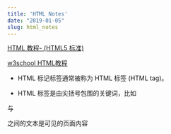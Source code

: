 ```yaml
---
title: 'HTML Notes'
date: "2019-01-05"
slug: html_notes
---
```


[HTML 教程- (HTML5 标准)](https://www.runoob.com/html/html-tutorial.html)


[w3school HTML教程](https://www.w3school.com.cn/html/index.asp)

+ HTML 标记标签通常被称为 HTML 标签 (HTML tag)。

+ HTML 标签是由尖括号包围的关键词，比如 <html>

<body> 与 </body> 之间的文本是可见的页面内容



















